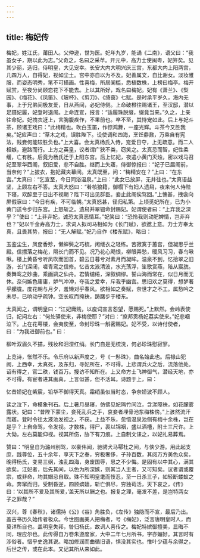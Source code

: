 ```yaml
---
---
---
```

title: 梅妃传
---



梅妃，姓江氏，莆田人。父仲逊，世为医。妃年九岁，能诵《二南》，语父曰：“我虽女子，期以此为志。”父奇之，名曰之采苹。开元中，高力士使闽粤，妃笄矣。见其少丽，选归，侍明皇，大见宠幸。长安大内大明兴庆三宫，东都大内上阳两宫，几四万人，自得妃，视如尘土。宫中亦自以为不及。妃善属文，自比谢女。淡妆雅服，而姿态明秀，笔不可描画。性喜梅，所居阑槛，悉植数株，上榜曰梅亭。梅开赋赏，至夜分尚顾恋花下不能去。上以其所好，戏名曰梅妃。妃有《萧兰》、《梨园》、《梅花》、《凤笛》、《玻杯》、《剪刀》、《绮窗》七赋。是时承平岁久，海内无事，上于兄弟间极友爱，日从燕间，必妃侍侧。上命破橙往赐诸王，至汉邸，潜以足蹑妃履，妃登时退阁。上命连宣，报言：“适履珠脱缀，缀竟当来。”久之，上亲往命妃。妃拽衣迓上，言胸腹疾作，不果前也。卒不至，其恃宠如此。后上与妃斗茶，顾诸王戏曰：“此梅精也。吹白玉笛，作惊鸿舞，一座光辉。斗茶今又胜我矣。”妃应声曰：“草木之戏，误胜陛下。设使调和四海，烹饪鼎鼐，万乘自有宪法，贱妾何能较胜负也。”上大喜。会太真杨氏入侍，宠爱日夺，上无疏意。而二人相嫉，避路而行。上方之英皇，议者谓广狭不类，窃笑之。太真忌而智，妃性柔缓，亡有胜。后竟为杨氏迁于上阳东宫。后上忆妃，夜遣小黄门灭烛，密以戏马召妃至翠华西阁，叙旧爱，悲不自胜。继而上失寤，侍御惊报曰：“妃子已届阁前，当奈何？”上披衣，抱妃藏夹幕间。太真既至，问：“梅精安在？”上曰：“在东宫。”太真曰：“乞宣至，今日同浴温泉。”上曰：“此女已放屏，无并往也。”太真语益坚，上顾左右不答。太真大怒曰：“肴核狼籍，御榻下有妇人遗舄，夜来何人侍陛下寝，欢醉至于日出不视朝？陛下可出见群臣。妾止此阁俟驾回。”上愧甚，拽衾向屏假寐曰：“今日有疾，不可临朝。”太真怒甚，径归私第。上顷觅妃所在，已为小黄门送令步归东宫。上怒斩之。遗舄并翠钿命封赐妃。妃谓使者曰：“上弃我之深乎？”使曰：“上非弃妃，诚恐太真恶情耳。”妃笑曰：“恐怜我则动肥婢情，岂非弃也？”妃以千金寿高力士，求词人拟司马相如为《长门赋》，欲邀上意。力士方奉太真，且畏其势，报曰：“无人解赋。”妃乃自作《楼东赋》，略曰：

玉鉴尘生，凤奁香殄，懒蝉鬓之巧梳，闲缕衣之轻练。苦寂寞于蕙宫，但凝思乎兰殿。信摽落之梅花，隔长门而不见。况乃花心飏恨，柳眼弄愁，暖风习习，春鸟啾啾。楼上黄昏兮听凤吹而回首，碧云日暮兮对素月而凝眸。温泉不到，忆拾翠之旧游，长门深闭，嗟青鸾之信修。忆昔太液清波，水光荡浮，笙歌赏燕，陪从宸旒。奏舞鸾之妙曲，乘画鹢之仙舟。君情缱绻，深叙绸缪。誓山海而常在，似日月而无休。奈何嫉色庸庸，妒气冲冲，夺我之爱幸，斥我乎幽宫。思旧欢之莫得，想梦著乎朦胧。度花朝与月夕，羞懒对乎春风。欲相如之奏赋，奈世才之不工。属愁吟之未尽，已响动乎疏钟。空长叹而掩袂，踌躇步于楼东。

太真闻之，谓明皇曰：“江妃庸贱，以廋词宣言怨望，愿赐死。”上默然。会岭表使归，妃问左右：“何处驿使来，非梅使耶？”对曰：“庶邦贡杨妃荔实使来。”妃悲咽泣下。上在花萼楼，会夷使至，命封珍珠一斛密赐妃。妃不受，以诗付使者，曰：“为我进御前也。” 曰：

柳叶双眉久不描，残妆和泪湿红绡。长门自是无梳洗，何必珍珠慰寂寥。

上览诗，怅然不乐。令乐府以新声度之，号《一斛珠》，曲名始此也。后禄山犯阙，上西幸，太真死，及东归，寻妃所在，不可得。上悲谓兵火之后，流落他处。诏有得之，官二秩，钱百万。搜访不知所在。上又命方士飞神御气，潜经天地，亦不可得。有宦者进其画真，上言似甚，但不活耳。诗题于上，曰：

忆昔娇妃在紫宸，铅华不御得天真。霜绡虽似当时态，争奈娇波不顾人。

读之泣下，命模象刊石。后上暑月昼寝，仿佛见妃隔竹间泣，含涕障袂，如花朦雾露状。妃曰：“昔陛下蒙尘，妾死乱兵之手，哀妾者埋骨池东梅株傍。”上骇然流汗而寤。登时令往太液池发视之，不获。上益不乐，忽悟温泉池侧有梅十余株，岂在是乎？上自命驾，令发视。才数株，得尸，裹以锦裀，盛以酒槽，附土三尺许。上大恸，左右莫能仰视。视其所伤，胁下有刀痕。上自制文诔之，以妃礼易葬焉。

赞曰：“明皇自为潞州别驾，以豪伟闻，驰骋犬马鄠杜之间，与侠少游。用此起支庶，践尊位，五十余年，享天下之奉，穷极奢侈，子孙百数，其阅万方美色众矣，晚得杨氏，变易三纲，浊乱四海，身废国辱，思之不少悔。是固有以中其心，满其欲矣。江妃者，后先其间，以色为所深嫉，则其当人主者，又可知矣。议者谓或覆宗，或非命，均其媢忌自取。殊不知明皇耄而忮忍，至一日杀三子，如轻断蝼蚁之命。奔窜而归，受制昏逆，四顾嫔嫱，斩亡俱尽，穷独苟活，天下哀之，《传》曰：‘以其所不爱及其所爱，’盖天所以酬之也。报复之理，毫发不差，是岂特两女子之罪哉？”

汉兴，尊《春秋》，诸儒持《公》《谷》角胜负，《左传》独隐而不宣，最后乃出。盖古书历久始传者极众。今世图画美人把梅者，号《梅妃》，泛言唐明皇时人，而莫详所自也。盖明皇失邦，咎归杨氏，故词人喜传之。梅妃特嫔御擅美，显晦不同，理应尔也。此传得自万卷朱遵度家，大中二年七月所书，字亦媚好。其言时有涉俗者。惜乎史逸其说。略加修润而曲循旧语，惧没其实也。惟叶少蕴与余得之，后世之传，或在此本。又记其所从来如此。